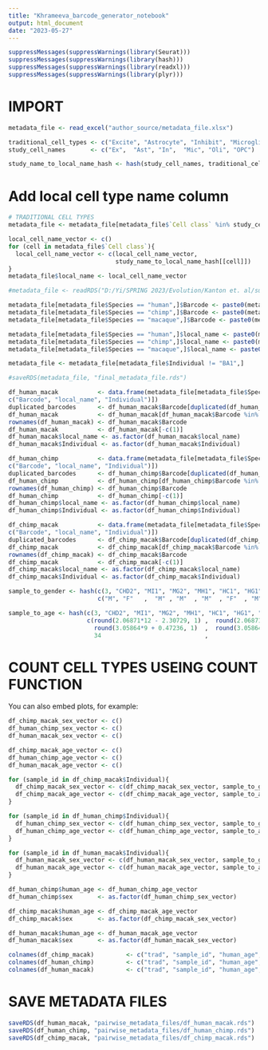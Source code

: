 ```yaml
---
title: "Khrameeva_barcode_generator_notebook"
output: html_document
date: "2023-05-27"
---
```


```r
suppressMessages(suppressWarnings(library(Seurat)))
suppressMessages(suppressWarnings(library(hash)))
suppressMessages(suppressWarnings(library(readxl)))
suppressMessages(suppressWarnings(library(plyr)))
```

# IMPORT 

```r
metadata_file <- read_excel("author_source/metadata_file.xlsx")

traditional_cell_types <- c("Excite", "Astrocyte", "Inhibit", "Microglia", "Oligo", "OPC")
study_cell_names       <- c("Ex",  "Ast", "In",  "Mic", "Oli", "OPC")

study_name_to_local_name_hash <- hash(study_cell_names, traditional_cell_types)

```

# Add local cell type name column

```r
# TRADITIONAL CELL TYPES
metadata_file <- metadata_file[metadata_file$`Cell class` %in% study_cell_names,]

local_cell_name_vector <- c()
for (cell in metadata_file$`Cell class`){
  local_cell_name_vector <- c(local_cell_name_vector, 
                              study_name_to_local_name_hash[[cell]])
}
metadata_file$local_name <- local_cell_name_vector
```

```r
#metadata_file <- readRDS("D:/Yi/SPRING 2023/Evolution/Kanton et. al/subselected_metadata_file_with_local_names.rds")

metadata_file[metadata_file$Species == "human",]$Barcode <- paste0(metadata_file[metadata_file$Species == "human",]$Barcode, "H") 
metadata_file[metadata_file$Species == "chimp",]$Barcode <- paste0(metadata_file[metadata_file$Species == "chimp",]$Barcode, "C") 
metadata_file[metadata_file$Species == "macaque",]$Barcode <- paste0(metadata_file[metadata_file$Species == "macaque",]$Barcode, "M") 

metadata_file[metadata_file$Species == "human",]$local_name <- paste0(metadata_file[metadata_file$Species == "human",]$local_name, "_#human") 
metadata_file[metadata_file$Species == "chimp",]$local_name <- paste0(metadata_file[metadata_file$Species == "chimp",]$local_name, "_#chimp") 
metadata_file[metadata_file$Species == "macaque",]$local_name <- paste0(metadata_file[metadata_file$Species == "macaque",]$local_name, "_#macaque") 

metadata_file <- metadata_file[metadata_file$Individual != "BA1",]

#saveRDS(metadata_file, "final_metadata_file.rds")
```


```r

df_human_macak           <- data.frame(metadata_file[metadata_file$Species %in% c("human", "macaque"),
c("Barcode", "local_name", "Individual")])
duplicated_barcodes      <- df_human_macak$Barcode[duplicated(df_human_macak$Barcode)]
df_human_macak           <- df_human_macak[df_human_macak$Barcode %in% duplicated_barcodes == FALSE,]
rownames(df_human_macak) <- df_human_macak$Barcode
df_human_macak           <- df_human_macak[-c(1)]
df_human_macak$local_name <- as.factor(df_human_macak$local_name)
df_human_macak$Individual <- as.factor(df_human_macak$Individual)

df_human_chimp           <- data.frame(metadata_file[metadata_file$Species %in% c("human", "chimp"),
c("Barcode", "local_name", "Individual")])
duplicated_barcodes      <- df_human_chimp$Barcode[duplicated(df_human_chimp$Barcode)]
df_human_chimp           <- df_human_chimp[df_human_chimp$Barcode %in% duplicated_barcodes == FALSE,]
rownames(df_human_chimp) <- df_human_chimp$Barcode
df_human_chimp           <- df_human_chimp[-c(1)]
df_human_chimp$local_name <- as.factor(df_human_chimp$local_name)
df_human_chimp$Individual <- as.factor(df_human_chimp$Individual)

df_chimp_macak           <- data.frame(metadata_file[metadata_file$Species %in% c("macaque", "chimp"),
c("Barcode", "local_name", "Individual")])
duplicated_barcodes      <- df_chimp_macak$Barcode[duplicated(df_chimp_macak$Barcode)]
df_chimp_macak           <- df_chimp_macak[df_chimp_macak$Barcode %in% duplicated_barcodes == FALSE,]
rownames(df_chimp_macak) <- df_chimp_macak$Barcode
df_chimp_macak           <- df_chimp_macak[-c(1)]
df_chimp_macak$local_name <- as.factor(df_chimp_macak$local_name)
df_chimp_macak$Individual <- as.factor(df_chimp_macak$Individual)

sample_to_gender <- hash(c(3, "CHD2", "MI1", "MG2", "MH1", "HC1", "HG1", "HE1"),
                         c("M", "F"   ,  "M" , "M"  , "M"  , "F"  , "M"  , "M"))

sample_to_age <- hash(c(3, "CHD2", "MI1", "MG2", "MH1", "HC1", "HG1", "HE1"),
                      c(round(2.06871*12 - 2.30729, 1) ,  round(2.06871*45 - 2.30729, 1),
                        round(3.05864*9 + 0.47236, 1)  ,  round(3.05864*7 + 0.47236, 1) , round(3.05864*9 + 0.47236, 1),  
                        34                             ,                           54   ,  17))


```

# COUNT CELL TYPES USEING COUNT FUNCTION

You can also embed plots, for example:

```r
df_chimp_macak_sex_vector <- c()
df_human_chimp_sex_vector <- c()
df_human_macak_sex_vector <- c()

df_chimp_macak_age_vector <- c()
df_human_chimp_age_vector <- c()
df_human_macak_age_vector <- c()

for (sample_id in df_chimp_macak$Individual){
  df_chimp_macak_sex_vector <- c(df_chimp_macak_sex_vector, sample_to_gender[[sample_id]])
  df_chimp_macak_age_vector <- c(df_chimp_macak_age_vector, sample_to_age[[sample_id]])
}

for (sample_id in df_human_chimp$Individual){
  df_human_chimp_sex_vector <- c(df_human_chimp_sex_vector, sample_to_gender[[sample_id]])
  df_human_chimp_age_vector <- c(df_human_chimp_age_vector, sample_to_age[[sample_id]])
}

for (sample_id in df_human_macak$Individual){
  df_human_macak_sex_vector <- c(df_human_macak_sex_vector, sample_to_gender[[sample_id]])
  df_human_macak_age_vector <- c(df_human_macak_age_vector, sample_to_age[[sample_id]])
}

df_human_chimp$human_age <- df_human_chimp_age_vector
df_human_chimp$sex       <- as.factor(df_human_chimp_sex_vector)

df_chimp_macak$human_age <- df_chimp_macak_age_vector
df_chimp_macak$sex       <- as.factor(df_chimp_macak_sex_vector)

df_human_macak$human_age <- df_human_macak_age_vector
df_human_macak$sex       <- as.factor(df_human_macak_sex_vector)

colnames(df_chimp_macak)         <- c("trad", "sample_id", "human_age",  "sex")
colnames(df_human_chimp)         <- c("trad", "sample_id", "human_age",  "sex")
colnames(df_human_macak)         <- c("trad", "sample_id", "human_age",  "sex")

```

# SAVE METADATA FILES

```r
saveRDS(df_human_macak, "pairwise_metadata_files/df_human_macak.rds")
saveRDS(df_human_chimp, "pairwise_metadata_files/df_human_chimp.rds")
saveRDS(df_chimp_macak, "pairwise_metadata_files/df_chimp_macak.rds")
```

